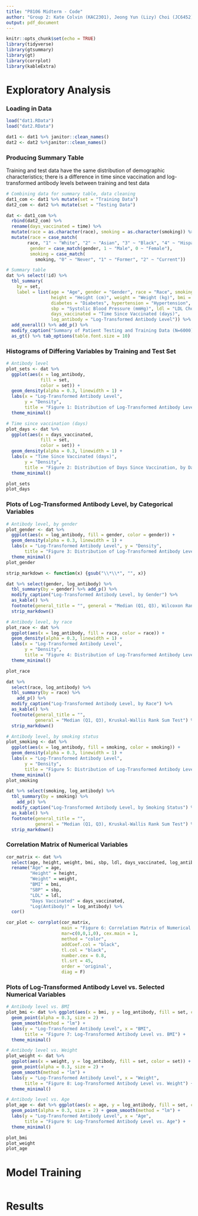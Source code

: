 ```yaml
---
title: "P8106 Midterm - Code"
author: "Group 2: Kate Colvin (KAC2301), Jeong Yun (Lizy) Choi (JC6452), and"
output: pdf_document
---
```


```r
knitr::opts_chunk$set(echo = TRUE)
library(tidyverse)
library(gtsummary)
library(gt)
library(corrplot)
library(kableExtra)
```

# Exploratory Analysis 

### Loading in Data

```r

load("dat1.RData") 
load("dat2.RData")

dat1 <- dat1 %>% janitor::clean_names()
dat2 <- dat2 %>%janitor::clean_names()

```

### Producing Summary Table

Training and test data have the same distribution of demographic characteristics; there is a difference in time since vaccination and log-transformed antibody levels between training and test data

```r

# Combining data for summary table, data cleaning
dat1_com <- dat1 %>% mutate(set = "Training Data")
dat2_com <- dat2 %>% mutate(set = "Testing Data")

dat <- dat1_com %>% 
  rbind(dat2_com) %>% 
  rename(days_vaccinated = time) %>% 
  mutate(race = as.character(race), smoking = as.character(smoking)) %>% 
  mutate(race = case_match(
        race, "1" ~ "White", "2" ~ "Asian", "3" ~ "Black", "4" ~ "Hispanic"),
         gender = case_match(gender, 1 ~ "Male", 0 ~ "Female"), 
         smoking = case_match(
           smoking, "0" ~ "Never", "1" ~ "Former", "2" ~ "Current"))

# Summary table
dat %>% select(!id) %>% 
  tbl_summary(
    by = set, 
    label = list(age = "Age", gender = "Gender", race = "Race", smoking = "Smoking", 
                 height = "Height (cm)", weight = "Weight (kg)", bmi = "BMI", 
                 diabetes = "Diabetes", hypertension = "Hypertension", 
                 sbp = "Systolic Blood Pressure (mmHg)", ldl = "LDL Cholesterol (mg/dL)", 
                 days_vaccinated = "Time Since Vaccinated (days)", 
                 log_antibody = "Log-Transformed Antibody Level")) %>% 
  add_overall() %>% add_p() %>% 
  modify_caption("Summary of Patient Testing and Training Data (N=6000)") %>% 
  as_gt() %>% tab_options(table.font.size = 10)

```


### Histograms of Differing Variables by Training and Test Set

```r

# Antibody level 
plot_sets <- dat %>%  
  ggplot(aes(x = log_antibody, 
             fill = set, 
             color = set)) +
  geom_density(alpha = 0.3, linewidth = 1) +
  labs(x = "Log-Transformed Antibody Level", 
       y = "Density", 
       title = "Figure 1: Distribution of Log-Transformed Antibody Level, by Data Set") +
  theme_minimal()

# Time since vaccination (days)
plot_days <- dat %>%  
  ggplot(aes(x = days_vaccinated, 
             fill = set, 
             color = set)) +
  geom_density(alpha = 0.3, linewidth = 1) +
  labs(x = "Time Since Vaccinated (days)", 
       y = "Density", 
       title = "Figure 2: Distribution of Days Since Vaccination, by Data Set") +
  theme_minimal()

plot_sets
plot_days

```


### Plots of Log-Transformed Antibody Level, by Categorical Variables

```r
# Antibody level, by gender
plot_gender <- dat %>%  
  ggplot(aes(x = log_antibody, fill = gender, color = gender)) +
  geom_density(alpha = 0.3, linewidth = 1) +
  labs(x = "Log-Transformed Antibody Level", y = "Density", 
       title = "Figure 3: Distribution of Log-Transformed Antibody Level, by Gender") +
  theme_minimal()
plot_gender

strip_markdown <- function(x) {gsub("\\*\\*", "", x)}

dat %>% select(gender, log_antibody) %>% 
  tbl_summary(by = gender) %>% add_p() %>% 
  modify_caption("Log-Transformed Antibody Level, by Gender") %>% 
  as_kable() %>% 
  footnote(general_title = "", general = "Median (Q1, Q3), Wilcoxon Rank Sum Test") %>% 
  strip_markdown()

```



```r
# Antibody level, by race
plot_race <- dat %>%  
  ggplot(aes(x = log_antibody, fill = race, color = race)) +
  geom_density(alpha = 0.3, linewidth = 1) +
  labs(x = "Log-Transformed Antibody Level", 
       y = "Density", 
       title = "Figure 4: Distribution of Log-Transformed Antibody Level, by Race") +
  theme_minimal()

plot_race

dat %>% 
  select(race, log_antibody) %>% 
  tbl_summary(by = race) %>% 
    add_p() %>% 
  modify_caption("Log-Transformed Antibody Level, by Race") %>% 
  as_kable() %>% 
  footnote(general_title = "", 
           general = "Median (Q1, Q3), Kruskal-Wallis Rank Sum Test") %>% 
  strip_markdown()

```

```r
# Antibody level, by smoking status 
plot_smoking <- dat %>%  
  ggplot(aes(x = log_antibody, fill = smoking, color = smoking)) +
  geom_density(alpha = 0.3, linewidth = 1) +
  labs(x = "Log-Transformed Antibody Level", 
       y = "Density", 
       title = "Figure 5: Distribution of Log-Transformed Antibody Level, by Smoking") +
  theme_minimal()
plot_smoking

dat %>% select(smoking, log_antibody) %>% 
  tbl_summary(by = smoking) %>% 
    add_p() %>% 
  modify_caption("Log-Transformed Antibody Level, by Smoking Status") %>% 
  as_kable() %>% 
  footnote(general_title = "", 
           general = "Median (Q1, Q3), Kruskal-Wallis Rank Sum Test") %>% 
  strip_markdown()

```


### Correlation Matrix of Numerical Variables 

```r

cor_matrix <- dat %>% 
  select(age, height, weight, bmi, sbp, ldl, days_vaccinated, log_antibody) %>% 
  rename("Age" = age, 
         "Height" = height,
         "Weight" = weight,
         "BMI" = bmi,
         "SBP" = sbp, 
         "LDL" = ldl,
         "Days Vaccinated" = days_vaccinated, 
         "Log(Antibody)" = log_antibody) %>% 
  cor()

cor_plot <- corrplot(cor_matrix,  
                     main = "Figure 6: Correlation Matrix of Numerical Variables", 
                     mar=c(0,0,1,0), cex.main = 1,
                     method = "color", 
                     addCoef.col = "black", 
                     tl.col = "black", 
                     number.cex = 0.8, 
                     tl.srt = 45, 
                     order = 'original', 
                     diag = F)

```

\newpage

### Plots of Log-Transformed Antibody Level vs. Selected Numerical Variables

```r
# Antibody level vs. BMI
plot_bmi <- dat %>% ggplot(aes(x = bmi, y = log_antibody, fill = set, color = set)) +
  geom_point(alpha = 0.3, size = 2) +
  geom_smooth(method = "lm") +
  labs(y = "Log-Transformed Antibody Level", x = "BMI", 
       title = "Figure 7: Log-Transformed Antibody Level vs. BMI") +
  theme_minimal()

# Antibody level vs. Weight
plot_weight <- dat %>% 
  ggplot(aes(x = weight, y = log_antibody, fill = set, color = set)) +
  geom_point(alpha = 0.3, size = 2) +
  geom_smooth(method = "lm") +
  labs(y = "Log-Transformed Antibody Level", x = "Weight", 
       title = "Figure 8: Log-Transformed Antibody Level vs. Weight") +
  theme_minimal()

# Antibody level vs. Age
plot_age <- dat %>% ggplot(aes(x = age, y = log_antibody, fill = set, color = set)) +
  geom_point(alpha = 0.3, size = 2) + geom_smooth(method = "lm") +
  labs(y = "Log-Transformed Antibody Level", x = "Age", 
       title = "Figure 9: Log-Transformed Antibody Level vs. Age") +
  theme_minimal()

plot_bmi
plot_weight
plot_age

```


\newpage

# Model Training

```r


```

\newpage

# Results

```r

```

